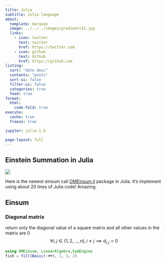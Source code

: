 ```yaml
---
title: Julia
subtitle: Julia language
about:
  template: marquee
  image: ../../../images/gradientv12.jpg 
  links:
    - icon: twitter
      text: twitter
      href: https://twitter.com
    - icon: github
      text: Github
      href: https://github.com
listing:
  sort: "date desc"
  contents: "posts"
  sort-ui: false
  filter-ui: false
  categories: true
  feed: true
format:
  html:
    code-fold: true
execute: 
  cache: true
  freeze: true

jupyter: julia-1.9

page-layout: full
---
```


## Einstein Summation in Julia
![](../../../images/code3.png)

Here is the newest einsum call [OMEinsum.jl](https://github.com/under-Peter/OMEinsum.jl) package in Julia. It's implement using about 20 lines of Julia code! Amazing.



## Einsum 


### Diagonal matrix
return only the diagonal value of a square matrix 
and all other values in the matrix are 0
$$
\forall i,j \in \{1, 2, \ldots, n\}, i \ne j \implies d_{i,j} = 0
$$

```julia
using OMEinsum, LinearAlgebra,SymEngine
fish = fill(Basic(:🐟), 2, 3, 2)
```